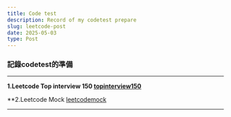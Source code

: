 ```yaml
---
title: Code test
description: Record of my codetest prepare
slug: leetcode-post
date: 2025-05-03
type: Post
---
```


### 記錄codetest的準備

---

**1.Leetcode Top interview 150 [topinterview150](<https://pool-work-30a.notion.site/Top-interview-150-1e80ffad7d1380dba2feedad70634a66?pvs=4>)**

**2.Leetcode Mock [leetcodemock](<https://pool-work-30a.notion.site/Leetcode-Mock-1ec0ffad7d1380c2afc3e1ab222e6ae6?pvs=4>)

---